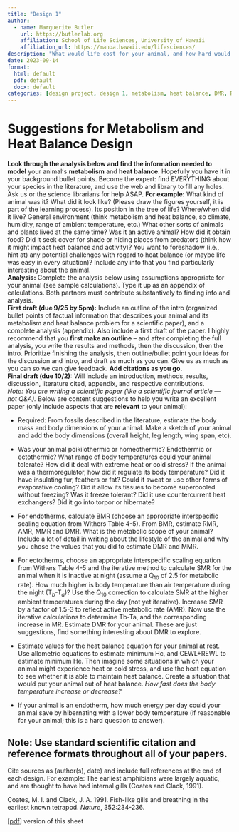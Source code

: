 ```yaml
---
title: "Design 1"
author:
  - name: Marguerite Butler  
    url: https://butlerlab.org
    affiliation: School of Life Sciences, University of Hawaii
    affiliation_url: https://manoa.hawaii.edu/lifesciences/
description: "What would life cost for your animal, and how hard would it be to be in heat balance?"
date: 2023-09-14
format: 
  html: default 
  pdf: default
  docx: default
categories: [design project, design 1, metabolism, heat balance, DMR, RMR, AMR, SMR, BMR, activity ]
---
```


# Suggestions for Metabolism and Heat Balance Design

__Look through the analysis below and find the information needed to model__ your animalʻs __metabolism__ and __heat balance__. Hopefully you have it in your background bullet points. Become the expert: find EVERYTHING about your species in the literature, and use the web and library to fill any holes. Ask us or the science librarians for help ASAP. __For example:__ What kind of animal was it? What did it look like? (Please draw the figures yourself, it is part of the learning process). Its position in the tree of life? Where/when did it live?  General environment (think metabolism and heat balance, so climate, humidity, range of ambient temperature, etc.) What other sorts of animals and plants lived at the same time?  Was it an active animal? How did it obtain food? Did it seek cover for shade or hiding places from predators (think how it might impact heat balance and activity)? You want to foreshadow (i.e., hint at) any potential challenges with regard to heat balance (or maybe life was easy in every situation)? Include any info that you find particularly interesting about the animal.  
__Analysis:__ Complete the analysis below using assumptions appropriate for your animal (see sample calculations). Type it up as an appendix of calculations.  Both partners must contribute substantively to finding info and analysis.  
__First draft (due 9/25 by 5pm):__ Include an outline of the intro (organized bullet points of factual information that describes your animal and its metabolism and heat balance problem for a scientific paper), and a complete analysis (appendix). Also include a first draft of the paper. I highly recommend that you __first make an outline__ -- and after completing the full analysis, you write the results and methods, then the discussion, then the intro. Prioritize finishing the analysis, then outline/bullet point your ideas for the discussion and intro, and draft as much as you can.  Give us as much as you can so we can give feedback. __Add citations as you go.__  
__Final draft (due 10/2):__ Will include an introduction, methods, results, discussion, literature cited, appendix, and respective contributions.    
_Note: You are writing a scientific paper (like a scientific journal article — not Q&A)._ Below are content suggestions to help you write an excellent paper (only include aspects that are __relevant__ to your animal):  

- Required: From fossils described in the literature, estimate the body mass and body dimensions of your animal.  Make a sketch of your animal and add the body dimensions (overall height, leg length, wing span, etc).

- Was your animal poikilothermic or homeothermic?  Endothermic or ectothermic? What range of body temperatures could your animal tolerate?  How did it deal with extreme heat or cold stress? If the animal was a thermoregulator, how did it regulate its body temperature? Did it have insulating fur, feathers or fat?  Could it sweat or use other forms of evaporative cooling?  Did it allow its tissues to become supercooled without freezing?  Was it freeze tolerant?  Did it use countercurrent heat exchangers?  Did it go into torpor or hibernate?

- For endotherms, calculate BMR (choose an appropriate interspecific scaling equation from Withers Table 4-5). From BMR, estimate RMR, AMR, MMR and DMR.  What is the metabolic scope of your animal?  Include a lot of detail in writing about the lifestyle of the animal and why you chose the values that you did to estimate DMR and MMR.  

- For ectotherms, choose an appropriate interspecific scaling equation from Withers Table 4-5 and the iterative method to calculate SMR for the animal when it is inactive at night  (assume a Q$_{10}$ of 2.5 for metabolic rate).  How much higher is body temperature than air temperature during the night (T$_b$-T$_a$)?  Use the Q$_{10}$ correction to calculate SMR at the higher ambient temperatures during the day (not yet iterative).  Increase SMR by a factor of 1.5-3 to reflect active metabolic rate (AMR).  Now use the iterative calculations to determine Tb-Ta, and the corresponding increase in MR.  Estimate DMR for your animal. These are just suggestions, find something interesting about DMR to explore.

- Estimate values for the heat balance equation for your animal at rest.  Use allometric equations to estimate minimum Hc, and CEWL+REWL to estimate minimum He.  Then imagine some situations in which your animal might experience heat or cold stress, and use the heat equation to see whether it is able to maintain heat balance.  Create a situation that would put your animal out of heat balance.  _How fast does the body temperature increase or decrease?_  

- If your animal is an endotherm, how much energy per day could your animal save by hibernating with a lower body temperature (if reasonable for your animal; this is a hard question to answer).

:::{.callout-note}
# Note:  Use standard scientific citation and reference formats throughout all of your papers.  

Cite sources as (author(s), date) and include full references at the end of each design. For example:  The earliest amphibians were largely aquatic, and are thought to have had internal gills (Coates and Clack, 1991).

Coates, M. I. and Clack, J. A. 1991. Fish-like gills and breathing in the earliest known tetrapod. _Nature_, 352:234-236.
:::

\[[pdf](1.MetabolismTempDesign1.pdf)\] version of this sheet